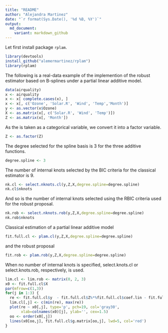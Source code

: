 ```yaml
---
title: "README"
author: "Alejandra Martinez"
date: "`r format(Sys.Date(), '%d %B, %Y')`"
output:
  md_document:
    variant: markdown_github
---
```


Let first install package <code>rplam</code>.

```r
library(devtools)
install_github("alemermartinez/rplam")
library(rplam)
```

The following is a real-data example of the implemention of the robust estimator based on B-splines under a partial linear additive model.

```r

data(airquality)
x <- airquality
x <- x[ complete.cases(x), ]
x <- x[, c('Ozone', 'Solar.R', 'Wind', 'Temp','Month')]
y <- as.vector(x$Ozone)
X <- as.matrix(x[, c('Solar.R', 'Wind', 'Temp')])
Z <- as.matrix(x[, 'Month'])
```

As the \code{Z} is taken as a categorical variable, we convert it into a factor variable.
```r
Z <- as.factor(Z)
```


The degree selected for the spline basis is 3 for the three additive functions.
```r
degree.spline <- 3
```

The number of internal knots selected by the BIC criteria for the classical estimator is 9.
```r
nk.cl <- select.nknots.cl(y,Z,X,degree.spline=degree.spline)
nk.cl$nknots
```
And so is the number of internal knots selected using the RBIC criteria used for the robust proposal.
```r
nk.rob <- select.nknots.rob(y,Z,X,degree.spline=degree.spline)
nk.rob$nknots
```

Classical estimation of a partial linear additive model
```r
fit.full.cl <- plam.cl(y,Z,X,degree.spline=degree.spline)
```
and the robust proposal
```r
fit.rob <- plam.rob(y,Z,X,degree.spline=degree.spline)
```
When no number of internal knots is specified, select.knots.cl or select.knots.rob, respectively, is used.

```r
lim.cl <- lim.rob <- matrix(0, 2, 3)
x0 <- fit.full.cl$X
par(mfrow=c(1,3))
for(j in 1:3) {
  re <- fit.full.cl$y  - fit.full.cl$Z%*%fit.full.cl$coef.lin - fit.full.cl$alpha - rowSums(fit.full.cl$g.matrix[,-j])
  lim.cl[,j] <- c(min(re), max(re))
  plot(re ~ x0[,j], type='p', pch=19, col='gray30', 
       xlab=colnames(x0)[j], ylab='', cex=1.5)
  oo <- order(x0[,j])
  lines(x0[oo,j], fit.full.cl$g.matrix[oo,j], lwd=5, col='red')
}
```



